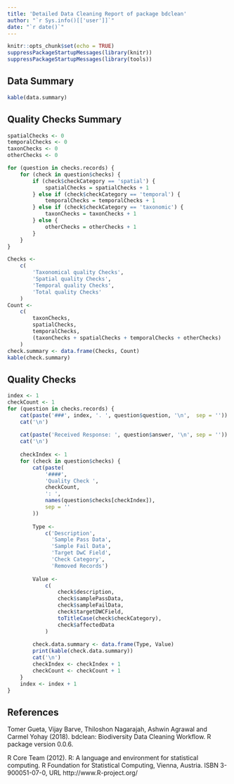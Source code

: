 ```yaml
---
title: 'Detailed Data Cleaning Report of package bdclean'
author: "`r Sys.info()[['user']]`"
date: "`r date()`"
---
```


```r
knitr::opts_chunk$set(echo = TRUE)
suppressPackageStartupMessages(library(knitr))
suppressPackageStartupMessages(library(tools))
```

## Data Summary

```r
kable(data.summary)
```

## Quality Checks Summary

```r
spatialChecks <- 0
temporalChecks <- 0
taxonChecks <- 0
otherChecks <- 0

for (question in checks.records) {
    for (check in question$checks) {
        if (check$checkCategory == 'spatial') {
            spatialChecks = spatialChecks + 1
        } else if (check$checkCategory == 'temporal') {
            temporalChecks = temporalChecks + 1
        } else if (check$checkCategory == 'taxonomic') {
            taxonChecks = taxonChecks + 1
        } else {
            otherChecks = otherChecks + 1
        }
    }
}

Checks <-
    c(
        'Taxonomical quality Checks',
        'Spatial quality Checks',
        'Temporal quality Checks',
        'Total quality Checks'
    )
Count <-
    c(
        taxonChecks,
        spatialChecks,
        temporalChecks,
        (taxonChecks + spatialChecks + temporalChecks + otherChecks)
    )
check.summary <- data.frame(Checks, Count)
kable(check.summary)
```

## Quality Checks

```r
index <- 1
checkCount <- 1
for (question in checks.records) {
    cat(paste('###', index, '. ', question$question, '\n',  sep = ''))
    cat('\n')
    
    cat(paste('Received Response: ', question$answer, '\n', sep = ''))
    cat('\n')
    
    checkIndex <- 1
    for (check in question$checks) {
        cat(paste(
            '####',
            'Quality Check ',
            checkCount,
            ': ',
            names(question$checks[checkIndex]),
            sep = ''
        ))
        
        Type <-
            c('Description',
              'Sample Pass Data',
              'Sample Fail Data',
              'Target DwC Field',
              'Check Category',
              'Removed Records')
        
        Value <-
            c(
                check$description,
                check$samplePassData,
                check$sampleFailData,
                check$targetDWCField,
                toTitleCase(check$checkCategory),
                check$affectedData
            )
        
        check.data.summary <- data.frame(Type, Value)
        print(kable(check.data.summary))
        cat('\n')
        checkIndex <- checkIndex + 1
        checkCount <- checkCount + 1
    }
    index <- index + 1
}
```

## References

Tomer Gueta, Vijay Barve, Thiloshon Nagarajah, Ashwin Agrawal and Carmel Yohay (2018). bdclean: Biodiversity Data
  Cleaning Workflow. R package version 0.0.6.
  
R Core Team (2012). R: A language and environment for statistical computing. R Foundation for Statistical Computing, Vienna, Austria. ISBN 3-900051-07-0, URL http://www.R-project.org/
